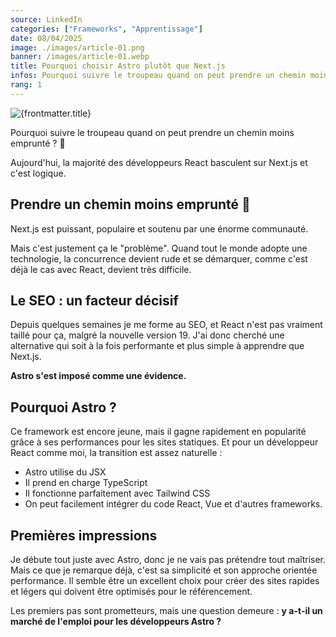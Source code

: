 ```yaml
---
source: LinkedIn
categories: ["Frameworks", "Apprentissage"]
date: 08/04/2025
image: ./images/article-01.png
banner: /images/article-01.webp
title: Pourquoi choisir Astro plutôt que Next.js
infos: Pourquoi suivre le troupeau quand on peut prendre un chemin moins emprunté ?
rang: 1
---
```

<img src={frontmatter.banner} alt={frontmatter.title} width={800} className="rounded-3xl mx-auto" />

Pourquoi suivre le troupeau quand on peut prendre un chemin moins emprunté ? 🐑 

Aujourd'hui, la majorité des développeurs React basculent sur Next.js et c'est logique.                 

## Prendre un chemin moins emprunté 🚀

Next.js est puissant, populaire et soutenu par une énorme communauté.

Mais c'est justement ça le "problème". Quand tout le monde adopte une technologie, la concurrence devient rude et se démarquer, comme c'est déjà le cas avec React, devient très difficile.

## Le SEO : un facteur décisif

Depuis quelques semaines je me forme au SEO, et React n'est pas vraiment taillé pour ça, malgré la nouvelle version 19. J'ai donc cherché une alternative qui soit à la fois performante et plus simple à apprendre que Next.js.

**Astro s'est imposé comme une évidence.**

## Pourquoi Astro ?

Ce framework est encore jeune, mais il gagne rapidement en popularité grâce à ses performances pour les sites statiques. Et pour un développeur React comme moi, la transition est assez naturelle :

- Astro utilise du JSX
- Il prend en charge TypeScript
- Il fonctionne parfaitement avec Tailwind CSS
- On peut facilement intégrer du code React, Vue et d'autres frameworks.

## Premières impressions

Je débute tout juste avec Astro, donc je ne vais pas prétendre tout maîtriser. Mais ce que je remarque déjà, c'est sa simplicité et son approche orientée performance. Il semble être un excellent choix pour créer des sites rapides et légers qui doivent être optimisés pour le référencement.

Les premiers pas sont prometteurs, mais une question demeure : **y a-t-il un marché de l'emploi pour les développeurs Astro ?**


